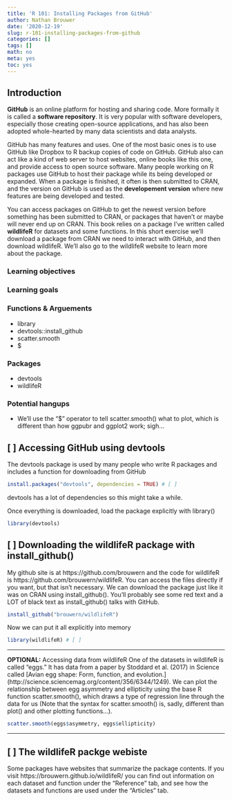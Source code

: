 ```yaml
---
title: 'R 101: Installing Packages from GitHub'
author: Nathan Brouwer
date: '2020-12-19'
slug: r-101-installing-packages-from-github
categories: []
tags: []
math: no
meta: yes
toc: yes
---
```



<!--more-->


## Introduction

**GitHub** is an online platform for hosting and sharing code.  More formally it is called a **software repository**.  It is very popular with software developers, especially those creating open-source applications, and has also been adopted whole-hearted by many data scientists and data analysts.  

GitHub has many features and uses.  One of the most basic ones is to use GitHub like Dropbox to R backup copies of code on GitHub.  GitHub also can act like a kind of web server to host websites, online books like this one, and provide access to open source software.  Many people working on R packages use GitHub to host their package while its being developed or expanded.  When a package is finished, it often is then submitted to CRAN, and the version on GitHub is used as the **developement version** where new features are being developed and tested.

You can access packages on GitHub to get the newest version before something has been submitted to CRAN, or packages that haven't or maybe will never end up on CRAN.  This book relies on a package I've written called **wildlifeR** for datasets and some functions.  In this short exercise we'll download a package from CRAN we need to interact with GitHub, and then download wildlifeR.  We'll also go to the wildlifeR website to learn more about the package.

### Learning objectives


### Learning goals

  
### Functions & Arguements

* library
* devtools::install_github
* scatter.smooth
* $
  

### Packages 

* devtools
* wildlifeR


### Potential hangups

* We'll use the "$" operator to tell scatter.smooth() what to plot, which is different than how ggpubr and ggplot2 work; sigh...







## [ ] Accessing GitHub using devtools

The devtools package is used by many people who write R packages and includes a function for downloading from GitHub

```r
install.packages("devtools", dependencies = TRUE) # [ ]
```

devtools has a lot of dependencies so this might take a while.

Once everything is downloaded, load the package explicitly with library()
```r
library(devtools)
```

## [ ] Downloading the wildlifeR package with install_github()

My github site is at https://github.com/brouwern and the code for wildlifeR is https://github.com/brouwern/wildlifeR.  You can access the files directly if you want, but that isn't necessary.  We can download the package just like it was on CRAN using install_github().  You'll probably see some red text and a LOT of black text as install_github() talks with GitHub.

```r
install_github("brouwern/wildlifeR")
```

Now we can put it all explicitly into memory
```r
library(wildlifeR) # [ ] 
```


--------------

**OPTIONAL:** Accessing data from wildlifeR
One of the datasets in wildlifeR is called "eggs."  It has data from a paper by Stoddard et al. (2017) in Science called [Avian egg shape: Form, function, and evolution.] (http://science.sciencemag.org/content/356/6344/1249).  We can plot the relationship between egg asymmetry and ellipticity using the base R function scatter.smooth(), which draws a type of regression line through the data for us (Note that the syntax for scatter.smooth() is, sadly, different than plot() and other plotting functions...).

```r
scatter.smooth(eggs$asymmetry, eggs$ellipticity)
```

--------------



## [  ] The wildlifeR packge webiste

Some packages have websites that summarize the package contents.  If you visit https://brouwern.github.io/wildlifeR/ you can find out information on each dataset and function under the "Reference" tab, and see how the datasets and functions are used under the "Articles" tab.

